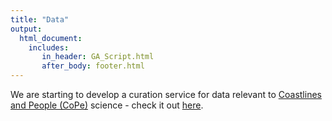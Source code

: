 ```yaml
---
title: "Data"
output: 
  html_document:
    includes:
       in_header: GA_Script.html
       after_body: footer.html
---
```


We are starting to develop a curation service for data relevant to [Coastlines and People (CoPe)](https://coastlinesandpeople.org) science - check it out [here](https://copecomet.github.io/Coastal-Data/).